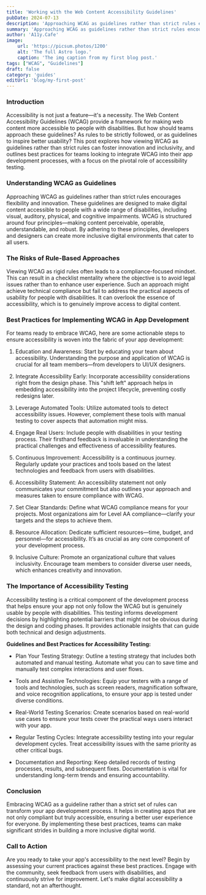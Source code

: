 ```yaml
---
title: 'Working with the Web Content Accessibility Guidelines'
pubDate: 2024-07-13
description: 'Approaching WCAG as guidelines rather than strict rules encourages flexibility and innovation'
summary: 'Approaching WCAG as guidelines rather than strict rules encourages flexibility and innovation. These guidelines are designed to make digital content accessible to people with a wide range of disabilities, including visual, auditory, physical, and cognitive impairments. WCAG is structured around four principles—making content perceivable, operable, understandable, and robust. By adhering to these principles, developers and designers can create more inclusive digital environments that cater to all users.'
author: 'A11y.Cafe'
image:
    url: 'https://picsum.photos/1200'
    alt: 'The full Astro logo.'
    caption: 'The img caption from my first blog post.'
tags: ["WCAG", "Guidelines"]
draft: false
category: 'guides'
editUrl: 'blog/my-first-post'
---
```



 

### Introduction

Accessibility is not just a feature—it's a necessity. The Web Content Accessibility Guidelines (WCAG) provide a framework for making web content more accessible to people with disabilities. But how should teams approach these guidelines? As rules to be strictly followed, or as guidelines to inspire better usability? This post explores how viewing WCAG as guidelines rather than strict rules can foster innovation and inclusivity, and outlines best practices for teams looking to integrate WCAG into their app development processes, with a focus on the pivotal role of accessibility testing.

### Understanding WCAG as Guidelines

Approaching WCAG as guidelines rather than strict rules encourages flexibility and innovation. These guidelines are designed to make digital content accessible to people with a wide range of disabilities, including visual, auditory, physical, and cognitive impairments. WCAG is structured around four principles—making content perceivable, operable, understandable, and robust. By adhering to these principles, developers and designers can create more inclusive digital environments that cater to all users.

### The Risks of Rule-Based Approaches

Viewing WCAG as rigid rules often leads to a compliance-focused mindset. This can result in a checklist mentality where the objective is to avoid legal issues rather than to enhance user experience. Such an approach might achieve technical compliance but fail to address the practical aspects of usability for people with disabilities. It can overlook the essence of accessibility, which is to genuinely improve access to digital content.


### Best Practices for Implementing WCAG in App Development

For teams ready to embrace WCAG, here are some actionable steps to ensure accessibility is woven into the fabric of your app development:

1. Education and Awareness:
   Start by educating your team about accessibility. Understanding the purpose and application of WCAG is crucial for all team members—from developers to UI/UX designers.

2. Integrate Accessibility Early:
   Incorporate accessibility considerations right from the design phase. This "shift left" approach helps in embedding accessibility into the project lifecycle, preventing costly redesigns later.

3. Leverage Automated Tools:
   Utilize automated tools to detect accessibility issues. However, complement these tools with manual testing to cover aspects that automation might miss.

4. Engage Real Users:
   Include people with disabilities in your testing process. Their firsthand feedback is invaluable in understanding the practical challenges and effectiveness of accessibility features.

5. Continuous Improvement:
   Accessibility is a continuous journey. Regularly update your practices and tools based on the latest technologies and feedback from users with disabilities.

6. Accessibility Statement:
   An accessibility statement not only communicates your commitment but also outlines your approach and measures taken to ensure compliance with WCAG.

7. Set Clear Standards:
   Define what WCAG compliance means for your projects. Most organizations aim for Level AA compliance—clarify your targets and the steps to achieve them.

8. Resource Allocation:
   Dedicate sufficient resources—time, budget, and personnel—for accessibility. It’s as crucial as any core component of your development process.

9. Inclusive Culture:
   Promote an organizational culture that values inclusivity. Encourage team members to consider diverse user needs, which enhances creativity and innovation.


### The Importance of Accessibility Testing

Accessibility testing is a critical component of the development process that helps ensure your app not only follow the WCAG but is genuinely usable by people with disabilities. This testing informs development decisions by highlighting potential barriers that might not be obvious during the design and coding phases. It provides actionable insights that can guide both technical and design adjustments.

**Guidelines and Best Practices for Accessibility Testing:**
   - Plan Your Testing Strategy:
     Outline a testing strategy that includes both automated and manual testing. Automate what you can to save time and manually test complex interactions and user flows.

   - Tools and Assistive Technologies:
     Equip your testers with a range of tools and technologies, such as screen readers, magnification software, and voice recognition applications, to ensure your app is tested under diverse conditions.

   - Real-World Testing Scenarios:
     Create scenarios based on real-world use cases to ensure your tests cover the practical ways users interact with your app.

   - Regular Testing Cycles:
     Integrate accessibility testing into your regular development cycles. Treat accessibility issues with the same priority as other critical bugs.

   - Documentation and Reporting:
     Keep detailed records of testing processes, results, and subsequent fixes. Documentation is vital for understanding long-term trends and ensuring accountability.

### Conclusion

Embracing WCAG as a guideline rather than a strict set of rules can transform your app development process. It helps in creating apps that are not only compliant but truly accessible, ensuring a better user experience for everyone. By implementing these best practices, teams can make significant strides in building a more inclusive digital world.

### Call to Action

Are you ready to take your app's accessibility to the next level? Begin by assessing your current practices against these best practices. Engage with the community, seek feedback from users with disabilities, and continuously strive for improvement. Let's make digital accessibility a standard, not an afterthought.
